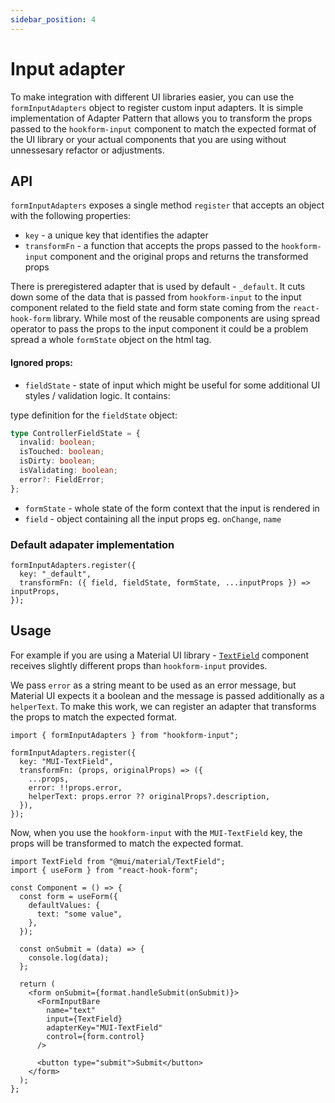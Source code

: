 ```yaml
---
sidebar_position: 4
---
```


# Input adapter

To make integration with different UI libraries easier, you can use the `formInputAdapters` object to register custom input adapters.
It is simple implementation of Adapter Pattern that allows you to transform the props passed to the `hookform-input` component to match the expected format of the UI library or your actual components that you are using without unnessesary refactor or adjustments.

## API

`formInputAdapters` exposes a single method `register` that accepts an object with the following properties:

- `key` - a unique key that identifies the adapter
- `transformFn` - a function that accepts the props passed to the `hookform-input` component and the original props and returns the transformed props

There is preregistered adapter that is used by default - `_default`. It cuts down some of the data that is passed from `hookform-input` to the input component related to the field state and form state coming from the `react-hook-form` library.
While most of the reusable components are using spread operator to pass the props to the input component it could be a problem spread a whole `formState` object on the html tag.

#### Ignored props:

- `fieldState` - state of input which might be useful for some additional UI styles / validation logic. It contains:

type definition for the `fieldState` object:

```ts
type ControllerFieldState = {
  invalid: boolean;
  isTouched: boolean;
  isDirty: boolean;
  isValidating: boolean;
  error?: FieldError;
};
```

- `formState` - whole state of the form context that the input is rendered in
- `field` - object containing all the input props eg. `onChange`, `name`

### Default adapater implementation

```tsx
formInputAdapters.register({
  key: "_default",
  transformFn: ({ field, fieldState, formState, ...inputProps }) => inputProps,
});
```

## Usage

For example if you are using a Material UI library - [`TextField`](https://mui.com/material-ui/react-text-field/) component receives slightly different props than `hookform-input` provides.

We pass `error` as a string meant to be used as an error message, but Material UI expects it a boolean and the message is passed additionally as a `helperText`.
To make this work, we can register an adapter that transforms the props to match the expected format.

```tsx
import { formInputAdapters } from "hookform-input";

formInputAdapters.register({
  key: "MUI-TextField",
  transformFn: (props, originalProps) => ({
    ...props,
    error: !!props.error,
    helperText: props.error ?? originalProps?.description,
  }),
});
```

Now, when you use the `hookform-input` with the `MUI-TextField` key, the props will be transformed to match the expected format.

```tsx
import TextField from "@mui/material/TextField";
import { useForm } from "react-hook-form";

const Component = () => {
  const form = useForm({
    defaultValues: {
      text: "some value",
    },
  });

  const onSubmit = (data) => {
    console.log(data);
  };

  return (
    <form onSubmit={format.handleSubmit(onSubmit)}>
      <FormInputBare
        name="text"
        input={TextField}
        adapterKey="MUI-TextField"
        control={form.control}
      />

      <button type="submit">Submit</button>
    </form>
  );
};
```
